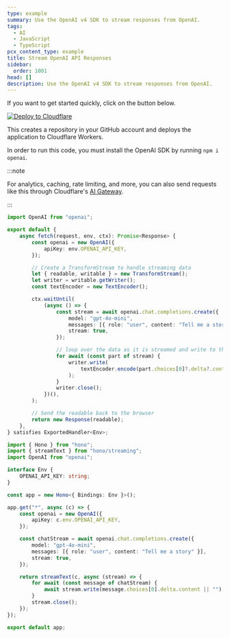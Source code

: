```yaml
---
type: example
summary: Use the OpenAI v4 SDK to stream responses from OpenAI.
tags:
  - AI
  - JavaScript
  - TypeScript
pcx_content_type: example
title: Stream OpenAI API Responses
sidebar:
  order: 1001
head: []
description: Use the OpenAI v4 SDK to stream responses from OpenAI.
---
```


If you want to get started quickly, click on the button below.

[![Deploy to Cloudflare](https://deploy.workers.cloudflare.com/button)](https://deploy.workers.cloudflare.com/?url=https://github.com/cloudflare/docs-examples/tree/main/workers/openai-sdk-streaming)

This creates a repository in your GitHub account and deploys the application to Cloudflare Workers.


In order to run this code, you must install the OpenAI SDK by running `npm i openai`.

:::note

For analytics, caching, rate limiting, and more, you can also send requests like this through Cloudflare's [AI Gateway](/ai-gateway/providers/openai/).

:::

<Tabs syncKey="workersExamples"> <TabItem label="TypeScript" icon="seti:typescript">

```ts
import OpenAI from "openai";

export default {
	async fetch(request, env, ctx): Promise<Response> {
		const openai = new OpenAI({
			apiKey: env.OPENAI_API_KEY,
		});

		// Create a TransformStream to handle streaming data
		let { readable, writable } = new TransformStream();
		let writer = writable.getWriter();
		const textEncoder = new TextEncoder();

		ctx.waitUntil(
			(async () => {
				const stream = await openai.chat.completions.create({
					model: "gpt-4o-mini",
					messages: [{ role: "user", content: "Tell me a story" }],
					stream: true,
				});

				// loop over the data as it is streamed and write to the writeable
				for await (const part of stream) {
					writer.write(
						textEncoder.encode(part.choices[0]?.delta?.content || ""),
					);
				}
				writer.close();
			})(),
		);

		// Send the readable back to the browser
		return new Response(readable);
	},
} satisfies ExportedHandler<Env>;
```

</TabItem> <TabItem label="Hono" icon="seti:typescript">

```ts
import { Hono } from "hono";
import { streamText } from "hono/streaming";
import OpenAI from "openai";

interface Env {
	OPENAI_API_KEY: string;
}

const app = new Hono<{ Bindings: Env }>();

app.get("*", async (c) => {
	const openai = new OpenAI({
		apiKey: c.env.OPENAI_API_KEY,
	});

	const chatStream = await openai.chat.completions.create({
		model: "gpt-4o-mini",
		messages: [{ role: "user", content: "Tell me a story" }],
		stream: true,
	});

	return streamText(c, async (stream) => {
		for await (const message of chatStream) {
			await stream.write(message.choices[0].delta.content || "");
		}
		stream.close();
	});
});

export default app;
```

</TabItem> </Tabs>
